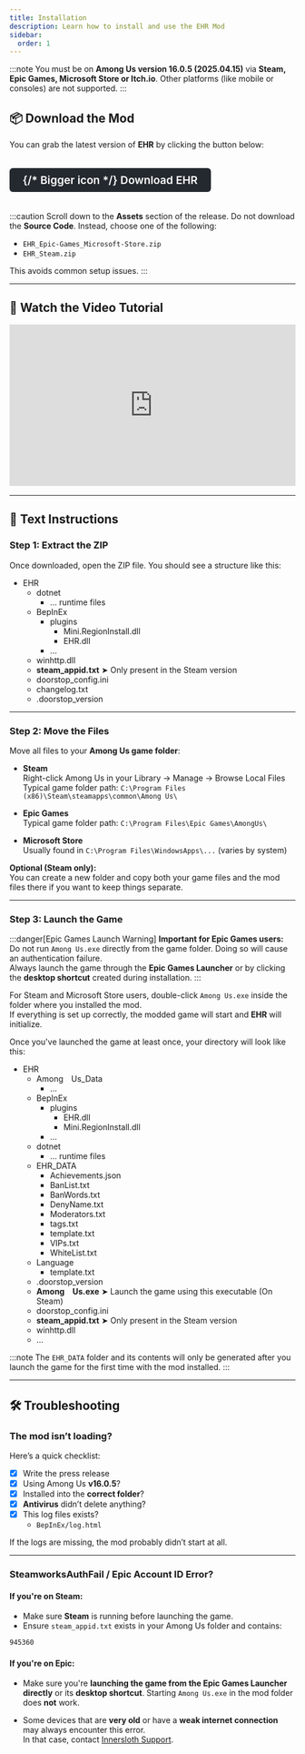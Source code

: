 ```yaml
---
title: Installation
description: Learn how to install and use the EHR Mod
sidebar:
  order: 1
---
```


:::note
You must be on **Among Us version 16.0.5 (2025.04.15)** via **Steam, Epic Games, Microsoft Store or Itch.io**. Other platforms (like mobile or consoles) are not supported.
:::

## 📦 Download the Mod

You can grab the latest version of **EHR** by clicking the button below:

<a href="https://github.com/Gurge44/EndlessHostRoles/releases/latest" target="_blank" rel="noopener" style="
  display: inline-flex;
  align-items: center;
  gap: 0.5em;
  background-color: #24292f;
  color: #fff;
  padding: 0.6em 1.2em;      
  font-size: 1.2rem;
  font-weight: 600;
  border-radius: 6px;
  text-decoration: none;
  line-height: 1;
  margin: 1em 0;
  vertical-align: middle;
">
  <Icon name="github" style="position: relative; top: 0.5px;" size="1.3em" />  {/* Bigger icon */}
  <span style="position: relative; top: -0.5px;">Download EHR</span>
</a>

:::caution
Scroll down to the **Assets** section of the release.
Do not download the **Source Code**. Instead, choose one of the following:

- `EHR_Epic-Games_Microsoft-Store.zip`  
- `EHR_Steam.zip`

This avoids common setup issues.
:::

---

## 🎥 Watch the Video Tutorial

<div style="position: relative; padding-bottom: 56.25%; height: 0; overflow: hidden; max-width: 100%; margin-top: 1rem; margin-bottom: 1rem;">
  <iframe src="https://www.youtube.com/embed/AOLqWCbbrHM" 
          title="YouTube video player"
          loading="lazy"
          frameborder="0"
          allow="accelerometer; autoplay; clipboard-write; encrypted-media; gyroscope; picture-in-picture; web-share"
          allowfullscreen
          style="position: absolute; top: 0; left: 0; width: 100%; height: 100%;">
  </iframe>
</div>

---

## 📝 Text Instructions

### Step 1: Extract the ZIP

Once downloaded, open the ZIP file. You should see a structure like this:

<FileTree>

- EHR
  - dotnet
    - … runtime files
  - BepInEx
    - plugins
      - Mini.RegionInstall.dll
      - EHR.dll
    - …
  - winhttp.dll
  - **steam_appid.txt** ➤ Only present in the Steam version
  - doorstop_config.ini
  - changelog.txt
  - .doorstop_version

</FileTree>

---

### Step 2: Move the Files

Move all files to your **Among Us game folder**:

- **Steam**  
  Right-click Among Us in your Library → Manage → Browse Local Files  
  Typical game folder path: `C:\Program Files (x86)\Steam\steamapps\common\Among Us\`

- **Epic Games**  
  Typical game folder path: `C:\Program Files\Epic Games\AmongUs\`

- **Microsoft Store**  
  Usually found in `C:\Program Files\WindowsApps\...` (varies by system)

**Optional (Steam only):**  
You can create a new folder and copy both your game files and the mod files there if you want to keep things separate.

---

### Step 3: Launch the Game

:::danger[Epic Games Launch Warning]
**Important for Epic Games users:**  
Do not run `Among Us.exe` directly from the game folder. Doing so will cause an authentication failure.  
Always launch the game through the **Epic Games Launcher** or by clicking the **desktop shortcut** created during installation.
:::

For Steam and Microsoft Store users, double-click `Among Us.exe` inside the folder where you installed the mod.  
If everything is set up correctly, the modded game will start and **EHR** will initialize.

Once you've launched the game at least once, your directory will look like this:

<FileTree>

- EHR
  - Among Us_Data
    - …
  - BepInEx
    - plugins
      - EHR.dll
      - Mini.RegionInstall.dll
    - …
  - dotnet
    - … runtime files
  - EHR_DATA
    - Achievements.json
    - BanList.txt
    - BanWords.txt
    - DenyName.txt
    - Moderators.txt
    - tags.txt
    - template.txt             
    - VIPs.txt
    - WhiteList.txt
  - Language
    - template.txt    
  - .doorstop_version
  - **Among Us.exe** ➤ Launch the game using this executable (On Steam)
  - doorstop_config.ini
  - **steam_appid.txt** ➤ Only present in the Steam version
  - winhttp.dll 
  - …

</FileTree>

:::note
The `EHR_DATA` folder and its contents will only be generated after you launch the game for the first time with the mod installed.
:::

---

## 🛠️ Troubleshooting

### The mod isn’t loading?

Here’s a quick checklist:
- [x] Write the press release
- [x] Using Among Us **v16.0.5**?
- [x] Installed into the **correct folder**?
- [x] **Antivirus** didn’t delete anything?
- [x] This log files exists?
  - `BepInEx/log.html`

If the logs are missing, the mod probably didn’t start at all.

---

### SteamworksAuthFail / Epic Account ID Error?

#### If you're on Steam:

- Make sure **Steam** is running before launching the game.
- Ensure `steam_appid.txt` exists in your Among Us folder and contains:

```sh
945360
```
#### If you're on Epic:

- Make sure you're **launching the game from the Epic Games Launcher directly** or its **desktop shortcut**.
  Starting `Among Us.exe` in the mod folder does **not** work.

- Some devices that are **very old** or have a **weak internet connection** may always encounter this error.  
  In that case, contact [Innersloth Support](https://innersloth.zendesk.com).